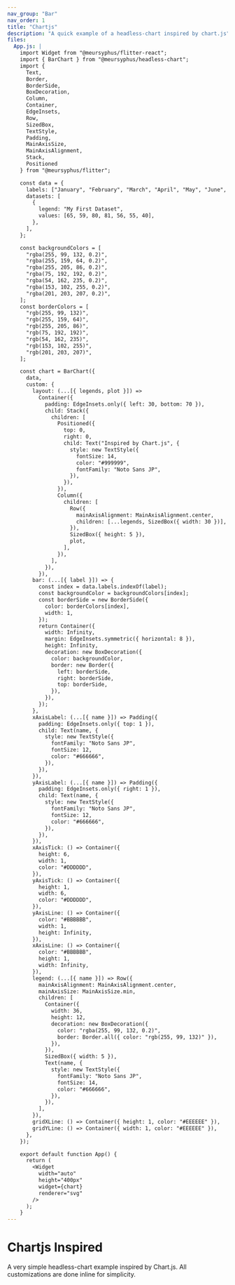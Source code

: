 ```yaml
---
nav_group: "Bar"
nav_order: 1
title: "Chartjs"
description: "A quick example of a headless-chart inspired by chart.js"
files:
  App.js: |
    import Widget from "@meursyphus/flitter-react";
    import { BarChart } from "@meursyphus/headless-chart";
    import {
      Text,
      Border,
      BorderSide,
      BoxDecoration,
      Column,
      Container,
      EdgeInsets,
      Row,
      SizedBox,
      TextStyle,
      Padding,
      MainAxisSize,
      MainAxisAlignment,
      Stack,
      Positioned
    } from "@meursyphus/flitter";

    const data = {
      labels: ["January", "February", "March", "April", "May", "June", "July"],
      datasets: [
        {
          legend: "My First Dataset",
          values: [65, 59, 80, 81, 56, 55, 40],
        },
      ],
    };

    const backgroundColors = [
      "rgba(255, 99, 132, 0.2)",
      "rgba(255, 159, 64, 0.2)",
      "rgba(255, 205, 86, 0.2)",
      "rgba(75, 192, 192, 0.2)",
      "rgba(54, 162, 235, 0.2)",
      "rgba(153, 102, 255, 0.2)",
      "rgba(201, 203, 207, 0.2)",
    ];
    const borderColors = [
      "rgb(255, 99, 132)",
      "rgb(255, 159, 64)",
      "rgb(255, 205, 86)",
      "rgb(75, 192, 192)",
      "rgb(54, 162, 235)",
      "rgb(153, 102, 255)",
      "rgb(201, 203, 207)",
    ];

    const chart = BarChart({
      data,
      custom: {
        layout: (...[{ legends, plot }]) => 
          Container({
            padding: EdgeInsets.only({ left: 30, bottom: 70 }),
            child: Stack({
              children: [
                Positioned({
                  top: 0,
                  right: 0,
                  child: Text("Inspired by Chart.js", {
                    style: new TextStyle({
                      fontSize: 14,
                      color: "#999999",
                      fontFamily: "Noto Sans JP",
                    }),
                  }),
                }),
                Column({
                  children: [
                    Row({
                      mainAxisAlignment: MainAxisAlignment.center,
                      children: [...legends, SizedBox({ width: 30 })],
                    }),
                    SizedBox({ height: 5 }),
                    plot,
                  ],
                }),
              ],
            }),
          }),
        bar: (...[{ label }]) => {
          const index = data.labels.indexOf(label);
          const backgroundColor = backgroundColors[index];
          const borderSide = new BorderSide({
            color: borderColors[index],
            width: 1,
          });
          return Container({
            width: Infinity,
            margin: EdgeInsets.symmetric({ horizontal: 8 }),
            height: Infinity,
            decoration: new BoxDecoration({
              color: backgroundColor,
              border: new Border({
                left: borderSide,
                right: borderSide,
                top: borderSide,
              }),
            }),
          });
        },
        xAxisLabel: (...[{ name }]) => Padding({
          padding: EdgeInsets.only({ top: 1 }),
          child: Text(name, {
            style: new TextStyle({
              fontFamily: "Noto Sans JP",
              fontSize: 12,
              color: "#666666",
            }),
          }),
        }),
        yAxisLabel: (...[{ name }]) => Padding({
          padding: EdgeInsets.only({ right: 1 }),
          child: Text(name, {
            style: new TextStyle({
              fontFamily: "Noto Sans JP",
              fontSize: 12,
              color: "#666666",
            }),
          }),
        }),
        xAxisTick: () => Container({
          height: 6,
          width: 1,
          color: "#DDDDDD",
        }),
        yAxisTick: () => Container({
          height: 1,
          width: 6,
          color: "#DDDDDD",
        }),
        yAxisLine: () => Container({
          color: "#BBBBBB",
          width: 1,
          height: Infinity,
        }),
        xAxisLine: () => Container({
          color: "#BBBBBB",
          height: 1,
          width: Infinity,
        }),
        legend: (...[{ name }]) => Row({
          mainAxisAlignment: MainAxisAlignment.center,
          mainAxisSize: MainAxisSize.min,
          children: [
            Container({
              width: 36,
              height: 12,
              decoration: new BoxDecoration({
                color: "rgba(255, 99, 132, 0.2)",
                border: Border.all({ color: "rgb(255, 99, 132)" }),
              }),
            }),
            SizedBox({ width: 5 }),
            Text(name, {
              style: new TextStyle({
                fontFamily: "Noto Sans JP",
                fontSize: 14,
                color: "#666666",
              }),
            }),
          ],
        }),
        gridXLine: () => Container({ height: 1, color: "#EEEEEE" }),
        gridYLine: () => Container({ width: 1, color: "#EEEEEE" }),
      },
    });

    export default function App() {
      return (
        <Widget
          width="auto"
          height="400px"
          widget={chart}
          renderer="svg"
        />
      );
    }
---
```


# Chartjs Inspired

A very simple headless-chart example inspired by Chart.js. All customizations are done inline for simplicity.
